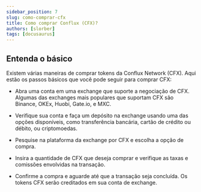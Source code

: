 ```yaml
---
sidebar_position: 7
slug: como-comprar-cfx
title: Como comprar Conflux (CFX)? 
authors: [slorber]
tags: [docusaurus]
---
```


## Entenda o básico

Existem várias maneiras de comprar tokens da Conflux Network (CFX). Aqui estão os passos básicos que você 
pode seguir para comprar CFX:

- Abra uma conta em uma exchange que suporte a negociação de CFX. Algumas das exchanges mais populares que 
suportam CFX são Binance, OKEx, Huobi, Gate.io, e MXC.

- Verifique sua conta e faça um depósito na exchange usando uma das opções disponíveis, como transferência 
bancária, cartão de crédito ou débito, ou criptomoedas.

- Pesquise na plataforma da exchange por CFX e escolha a opção de compra.

- Insira a quantidade de CFX que deseja comprar e verifique as taxas e comissões envolvidas na transação.

- Confirme a compra e aguarde até que a transação seja concluída. Os tokens CFX serão creditados em sua 
conta de exchange.
